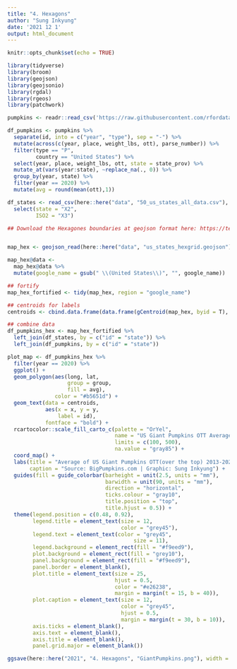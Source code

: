 ```yaml
---
title: "4. Hexagons"
author: "Sung Inkyung"
date: '2021 12 1'
output: html_document
---
```


```r
knitr::opts_chunk$set(echo = TRUE)
```

```r
library(tidyverse)
library(broom)
library(geojson)
library(geojsonio)
library(rgdal)
library(rgeos)
library(patchwork)
```


```r
pumpkins <- readr::read_csv('https://raw.githubusercontent.com/rfordatascience/tidytuesday/master/data/2021/2021-10-19/pumpkins.csv')

```

```r
df_pumpkins <- pumpkins %>% 
  separate(id, into = c("year", "type"), sep = "-") %>% 
  mutate(across(c(year, place, weight_lbs, ott), parse_number)) %>% 
  filter(type == "P",
         country == "United States") %>% 
  select(year, place, weight_lbs, ott, state = state_prov) %>% 
  mutate_at(vars(year:state), ~replace_na(., 0)) %>% 
  group_by(year, state) %>% 
  filter(year == 2020) %>% 
  mutate(avg = round(mean(ott),1))

```

```r
df_states <- read_csv(here::here("data", "50_us_states_all_data.csv"), col_names = F) %>% 
  select(state = "X2",
         ISO2 = "X3")

## Download the Hexagones boundaries at geojson format here: https://team.carto.com/u/andrew/tables/andrew.us_states_hexgrid/public/map.


map_hex <- geojson_read(here::here("data", "us_states_hexgrid.geojson"),  what = "sp")

map_hex@data <-
  map_hex@data %>%
  mutate(google_name = gsub(" \\(United States\\)", "", google_name))

## fortify
map_hex_fortified <- tidy(map_hex, region = "google_name")

## centroids for labels
centroids <- cbind.data.frame(data.frame(gCentroid(map_hex, byid = T), id = map_hex@data$iso3166_2))

## combine data
df_pumpkins_hex <- map_hex_fortified %>% 
  left_join(df_states, by = c("id" = "state")) %>% 
  left_join(df_pumpkins, by = c("id" = "state")) 

```

```r
plot_map <- df_pumpkins_hex %>% 
  filter(year == 2020) %>% 
  ggplot() +
  geom_polygon(aes(long, lat,
                   group = group,
                   fill = avg),
               color = "#b5651d") +
  geom_text(data = centroids,
            aes(x = x, y = y, 
                label = id),
            fontface = "bold") +
  rcartocolor::scale_fill_carto_c(palette = "OrYel",
                                  name = "US Giant Pumpkins OTT Average",
                                  limits = c(100, 500),
                                  na.value = "gray85") +
  coord_map() +
  labs(title = "Average of US Giant Pumpkins OTT(over the top) 2013-2020",
       caption = "Source: BigPumpkins.com | Graphic: Sung Inkyung") +
  guides(fill = guide_colorbar(barheight = unit(2.5, units = "mm"),
                               barwidth = unit(90, units = "mm"),
                               direction = "horizontal",
                               ticks.colour = "gray10",
                               title.position = "top",
                               title.hjust = 0.5)) +
  theme(legend.position = c(0.48, 0.92),
        legend.title = element_text(size = 12, 
                                    color = "grey45"),
        legend.text = element_text(color = "grey45", 
                                        size = 11),
        legend.background = element_rect(fill = "#f9eed9"),
        plot.background = element_rect(fill = "grey10"),
        panel.background = element_rect(fill = "#f9eed9"),
        panel.border = element_blank(),
        plot.title = element_text(size = 25,
                                  hjust = 0.5,
                                  color = "#e26238",
                                  margin = margin(t = 15, b = 40)),
        plot.caption = element_text(size = 12, 
                                    color = "grey45",
                                    hjust = 0.5,
                                    margin = margin(t = 30, b = 10)),
        axis.ticks = element_blank(),
        axis.text = element_blank(),
        axis.title = element_blank(),
        panel.grid.major = element_blank())

ggsave(here::here("2021", "4. Hexagons", "GiantPumpkins.png"), width = 32, height = 24, units = "cm")
  
```


